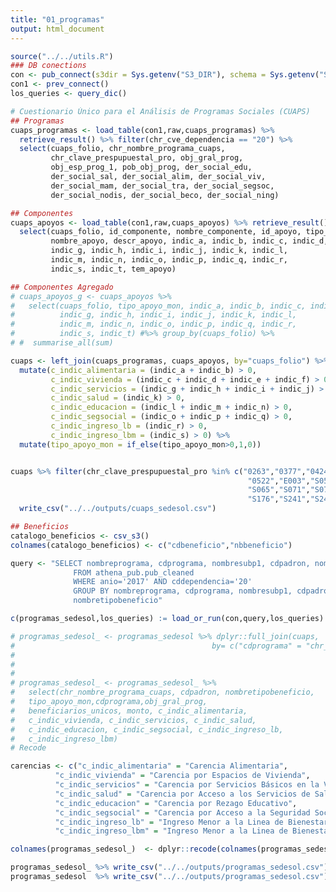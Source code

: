 ```yaml
---
title: "01_programas"
output: html_document
---
```




```r
source("../../utils.R")
### DB conections
con <- pub_connect(s3dir = Sys.getenv("S3_DIR"), schema = Sys.getenv("SCHEMA"))
con1 <- prev_connect()
los_queries <- query_dic()

```


```r
# Cuestionario Único para el Análisis de Programas Sociales (CUAPS)
## Programas
cuaps_programas <- load_table(con1,raw,cuaps_programas) %>% 
  retrieve_result() %>% filter(chr_cve_dependencia == "20") %>% 
  select(cuaps_folio, chr_nombre_programa_cuaps, 
         chr_clave_prespupuestal_pro, obj_gral_prog, 
         obj_esp_prog_1, pob_obj_prog, der_social_edu, 
         der_social_sal, der_social_alim, der_social_viv, 
         der_social_mam, der_social_tra, der_social_segsoc, 
         der_social_nodis, der_social_beco, der_social_ning)

## Componentes
cuaps_apoyos <- load_table(con1,raw,cuaps_apoyos) %>% retrieve_result() %>% 
  select(cuaps_folio, id_componente, nombre_componente, id_apoyo, tipo_apoyo_mon, 
         nombre_apoyo, descr_apoyo, indic_a, indic_b, indic_c, indic_d, indic_e, indic_f, 
         indic_g, indic_h, indic_i, indic_j, indic_k, indic_l, 
         indic_m, indic_n, indic_o, indic_p, indic_q, indic_r, 
         indic_s, indic_t, tem_apoyo)

## Componentes Agregado
# cuaps_apoyos_g <- cuaps_apoyos %>% 
#   select(cuaps_folio, tipo_apoyo_mon, indic_a, indic_b, indic_c, indic_d, indic_e, indic_f, 
#          indic_g, indic_h, indic_i, indic_j, indic_k, indic_l, 
#          indic_m, indic_n, indic_o, indic_p, indic_q, indic_r, 
#          indic_s, indic_t) #%>% group_by(cuaps_folio) %>%
# #  summarise_all(sum)

cuaps <- left_join(cuaps_programas, cuaps_apoyos, by="cuaps_folio") %>%
  mutate(c_indic_alimentaria = (indic_a + indic_b) > 0,
         c_indic_vivienda = (indic_c + indic_d + indic_e + indic_f) > 0,
         c_indic_servicios = (indic_g + indic_h + indic_i + indic_j) > 0,
         c_indic_salud = (indic_k) > 0,
         c_indic_educacion = (indic_l + indic_m + indic_n) > 0,
         c_indic_segsocial = (indic_o + indic_p + indic_q) > 0,
         c_indic_ingreso_lb = (indic_r) > 0,
         c_indic_ingreso_lbm = (indic_s) > 0) %>% 
  mutate(tipo_apoyo_mon = if_else(tipo_apoyo_mon>0,1,0))


cuaps %>% filter(chr_clave_prespupuestal_pro %in% c("0263","0377","0424","0519",
                                                     "0522","E003","S052","S057",
                                                     "S065","S071","S072","S174",
                                                     "S176","S241","S241")) %>%
  write_csv("../../outputs/cuaps_sedesol.csv")

## Beneficios
catalogo_beneficios <- csv_s3()
colnames(catalogo_beneficios) <- c("cdbeneficio","nbbeneficio")

```


```r
query <- "SELECT nombreprograma, cdprograma, nombresubp1, cdpadron, nombretipobeneficio, tipobeneficiario, count(distinct newid) as beneficiarios_unicos, sum(nuimpmonetario) as monto 
              FROM athena_pub.pub_cleaned 
              WHERE anio='2017' AND cddependencia='20' 
              GROUP BY nombreprograma, cdprograma, nombresubp1, cdpadron, tipobeneficiario,
              nombretipobeneficio"

c(programas_sedesol,los_queries) := load_or_run(con,query,los_queries)

# programas_sedesol_ <- programas_sedesol %>% dplyr::full_join(cuaps, 
#                                            by= c("cdprograma" = "chr_clave_prespupuestal_pro"))
# 
# 
# 
# programas_sedesol_ <- programas_sedesol_ %>% 
#   select(chr_nombre_programa_cuaps, cdpadron, nombretipobeneficio,
#   tipo_apoyo_mon,cdprograma,obj_gral_prog, 
#   beneficiarios_unicos, monto, c_indic_alimentaria, 
#   c_indic_vivienda, c_indic_servicios, c_indic_salud, 
#   c_indic_educacion, c_indic_segsocial, c_indic_ingreso_lb, 
#   c_indic_ingreso_lbm) 
# Recode

carencias <- c("c_indic_alimentaria" = "Carencia Alimentaria",
          "c_indic_vivienda" = "Carencia por Espacios de Vivienda",
          "c_indic_servicios" = "Carencia por Servicios Básicos en la Vivienda",
          "c_indic_salud" = "Carencia por Acceso a los Servicios de Salud",
          "c_indic_educacion" = "Carencia por Rezago Educativo",
          "c_indic_segsocial" = "Carencia por Acceso a la Seguridad Social",
          "c_indic_ingreso_lb" = "Ingreso Menor a la Linea de Bienestar",
          "c_indic_ingreso_lbm" = "Ingreso Menor a la Linea de Bienestar Mínimo")

colnames(programas_sedesol_)  <- dplyr::recode(colnames(programas_sedesol_) , !!!carencias)

programas_sedesol_ %>% write_csv("../../outputs/programas_sedesol.csv")
programas_sedesol  %>% write_csv("../../outputs/programas_sedesol.csv")
```


